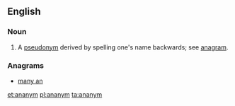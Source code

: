 ==English==

===Noun===
{{en-noun}}

# {{context|obsolete|lang=en}} A [[pseudonym]] derived by spelling one's name backwards; see [[anagram]].

===Anagrams===
* [[many an#English|many an]]

[[et:ananym]]
[[pl:ananym]]
[[ta:ananym]]